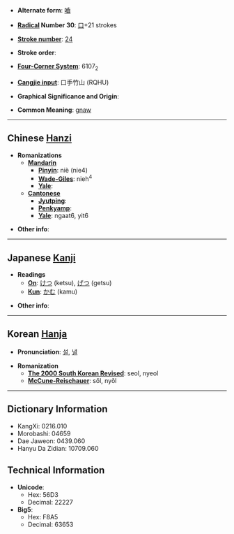 * '''Alternate form''': [[嚙]]

* '''[[Wiktionary:Chinese radical index| Radical]] Number 30''': [[Wiktionary:Chinese radical index 口|口]]+21 strokes

* '''[[Wiktionary:Chinese total strokes index|Stroke number]]''': [[Wiktionary:Chinese total strokes index 24|24]]

* '''Stroke order''': 

* '''[[Wiktionary:Chinese four corner index|Four-Corner System]]''': 6107<sub>2</sub>

* '''[[Wiktionary:Chinese Cangjie index|Cangjie input]]''': 口手竹山 (RQHU)

* '''Graphical Significance and Origin''': 

* '''Common Meaning''': [[gnaw]]

----

== Chinese [[Hanzi]] ==

* '''Romanizations'''
** '''[[Mandarin]]'''
*** '''[[Pinyin]]''': niè (nie4)
*** '''[[Wade-Giles]]''': nieh<sup>4</sup>
*** '''[[Yale]]''': 
** '''[[Cantonese]]'''
*** '''[[Jyutping]]''':
*** '''[[Penkyamp]]''': 
*** '''[[Yale]]''': ngaat6, yit6

* '''Other info''': 

----

== Japanese [[Kanji]] ==

* '''Readings'''
** '''[[On]]''': [[けつ]] (ketsu), [[げつ]] (getsu)
** '''[[Kun]]''': [[かむ]] (kamu)

* '''Other info''':  

----

== Korean [[Hanja]] ==

* '''Pronunciation''': [[설]], [[녈]]

* '''Romanization'''
** '''[[The 2000 South Korean Revised Romanization|The 2000 South Korean Revised]]''': seol, nyeol
** '''[[McCune-Reischauer]]''': sŏl, nyŏl

----

== Dictionary Information ==

* KangXi: 0216.010
* Morobashi: 04659
* Dae Jaweon: 0439.060
* Hanyu Da Zidian: 10709.060

== Technical Information ==

* '''Unicode''':
** Hex: 56D3
** Decimal: 22227
* '''Big5''':
** Hex: F8A5
** Decimal: 63653